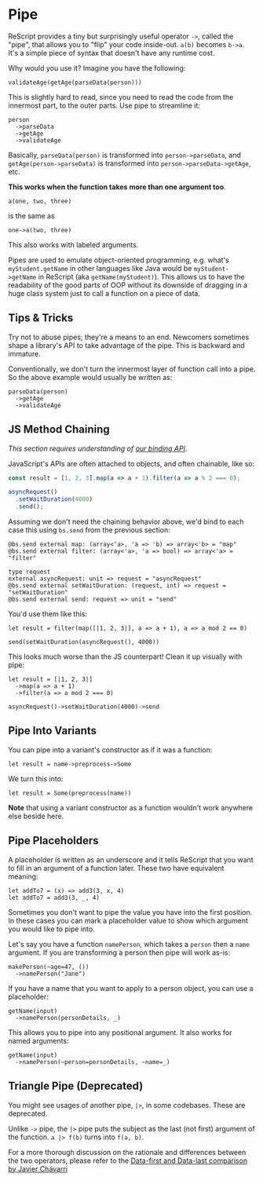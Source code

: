 # Pipe

ReScript provides a tiny but surprisingly useful operator `->`, called the "pipe", that allows you to "flip" your code inside-out. `a(b)` becomes `b->a`. It's a simple piece of syntax that doesn't have any runtime cost.

Why would you use it? Imagine you have the following:

```res
validateAge(getAge(parseData(person)))
```

This is slightly hard to read, since you need to read the code from the innermost part, to the outer parts. Use pipe to streamline it:

```res
person
  ->parseData
  ->getAge
  ->validateAge
```

Basically, `parseData(person)` is transformed into `person->parseData`, and `getAge(person->parseData)` is transformed into `person->parseData->getAge`, etc.

**This works when the function takes more than one argument too**.

```res
a(one, two, three)
```

is the same as

```res
one->a(two, three)
```

This also works with labeled arguments.

Pipes are used to emulate object-oriented programming, e.g. what's `myStudent.getName` in other languages like Java would be `myStudent->getName` in ReScript (aka `getName(myStudent)`). This allows us to have the readability of the good parts of OOP without its downside of dragging in a huge class system just to call a function on a piece of data.

## Tips & Tricks

Try not to abuse pipes; they're a means to an end. Newcomers sometimes shape a library's API to take advantage of the pipe. This is backward and immature.

Conventionally, we don't turn the innermost layer of function call into a pipe. So the above example would usually be written as:

```res
parseData(person)
  ->getAge
  ->validateAge
```

## JS Method Chaining

_This section requires understanding of [our binding API](/docs/reason-compiler/latest/function#object-method)_.

JavaScript's APIs are often attached to objects, and often chainable, like so:

```js
const result = [1, 2, 3].map(a => a + 1).filter(a => a % 2 === 0);

asyncRequest()
  .setWaitDuration(4000)
  .send();
```

Assuming we don't need the chaining behavior above, we'd bind to each case this using `bs.send` from the previous section:

```res
@bs.send external map: (array<'a>, 'a => 'b) => array<'b> = "map"
@bs.send external filter: (array<'a>, 'a => bool) => array<'a> = "filter"

type request
external asyncRequest: unit => request = "asyncRequest"
@bs.send external setWaitDuration: (request, int) => request = "setWaitDuration"
@bs.send external send: request => unit = "send"
```

You'd use them like this:

```res
let result = filter(map([|1, 2, 3|], a => a + 1), a => a mod 2 == 0)

send(setWaitDuration(asyncRequest(), 4000))
```

This looks much worse than the JS counterpart! Clean it up visually with pipe:

```res
let result = [|1, 2, 3|]
  ->map(a => a + 1)
  ->filter(a => a mod 2 === 0)

asyncRequest()->setWaitDuration(4000)->send
```

## Pipe Into Variants

You can pipe into a variant's constructor as if it was a function:

```res
let result = name->preprocess->Some
```

We turn this into:

```res
let result = Some(preprocess(name))
```

**Note** that using a variant constructor as a function wouldn't work anywhere else beside here.

## Pipe Placeholders

A placeholder is written as an underscore and it tells ReScript that you want to fill in an argument of a function later. These two have equivalent meaning:

```res
let addTo7 = (x) => add3(3, x, 4)
let addTo7 = add3(3, _, 4)
```

Sometimes you don't want to pipe the value you have into the first position. In these cases you can mark a placeholder value to show which argument you would like to pipe into.

Let's say you have a function `namePerson`, which takes a `person` then a `name` argument. If you are transforming a person then pipe will work as-is:

```res
makePerson(~age=47, ())
  ->namePerson("Jane")
```

If you have a name that you want to apply to a person object, you can use a placeholder:

```res
getName(input)
  ->namePerson(personDetails, _)
```

This allows you to pipe into any positional argument. It also works for named arguments:

```res
getName(input)
  ->namePerson(~person=personDetails, ~name=_)
```

## Triangle Pipe (Deprecated)

You might see usages of another pipe, `|>`, in some codebases. These are deprecated.

Unlike `->` pipe, the `|>` pipe puts the subject as the last (not first) argument of the function. `a |> f(b)` turns into `f(a, b)`.

For a more thorough discussion on the rationale and differences between the two operators, please refer to the [Data-first and Data-last comparison by Javier Chávarri](https://www.javierchavarri.com/data-first-and-data-last-a-comparison/)
